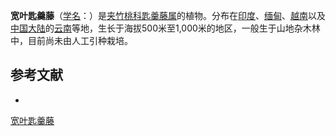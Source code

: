{{Speciesbox
| name = 宽叶匙羹藤
| status = 
| status_system = 
| image =
| genus = Gymnema
| species = latifolium
| authority = Wall. ex Wight
}}

'''宽叶匙羹藤'''（[[学名|学名]]：{{lang|la|''Gymnema latifolium''}}）是[[夹竹桃科|夹竹桃科]][[匙羹藤属|匙羹藤属]]的植物。分布在[[印度|印度]]、[[缅甸|缅甸]]、[[越南|越南]]以及[[中国大陆|中国大陆]]的[[云南|云南]]等地，生长于海拔500米至1,000米的地区，一般生于山地杂木林中，目前尚未由人工引种栽培。

== 参考文献 ==
<div class="references-small">
* {{cite web| url =http://www.bioinfo.cn/db05/KmzwSpecies.php?action=view&id=1507| title =宽叶匙羹藤| work =《中国高等植物数据库全库》| publisher =中国科学院微生物研究所| author =昆明植物研究所| accessdate =2009-02-22| archive-date =2018-06-28| archive-url =https://web.archive.org/web/20180628204035/http://www.bioinfo.cn/db05/KmzwSpecies.php?action=view| dead-url =yes}}
</div>
{{Taxonbar|from=Q10951192}}

[[Category:匙羹藤属|宽叶匙羹藤]]


{{植物小作品}}